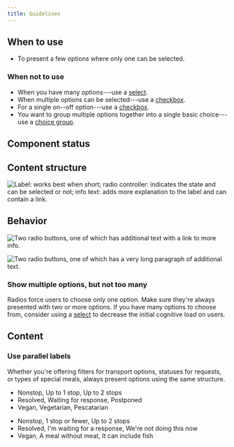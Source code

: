 ```yaml
---
title: Guidelines
---
```



<ReactExample exampleId="Radio-default" />

## When to use

- To present a few options where only one can be selected.

### When not to use

- When you have many options---use a [select](/components/input/select/).
- When multiple options can be selected---use a [checkbox](/components/input/checkbox/).
- For a single on--off option---use a [checkbox](/components/input/checkbox/).
- You want to group multiple options together into a single basic choice---use a [choice group](/components/input/choicegroup/).

## Component status

<ComponentStatus component="Radio" />

## Content structure

![Label: works best when short; radio controller: indicates the state and can be selected or not; info text: adds more explanation to the label and can contain a link.](fileId:4QJZqvBvRrLu6t9mwObCkA;nodeId:160%3A1219)

## Behavior

<SupportProgressiveDisclosureSnippet />

<Guideline type="do" title="Progressive disclosure">


![Two radio buttons, one of which has additional text with a link to more info.](fileId:fannvRpkOJK6uxxT33EKaa;nodeId:79%3A1002)

![Two radio buttons, one of which has a very long paragraph of additional text.](fileId:fannvRpkOJK6uxxT33EKaa;nodeId:79%3A1000)

</Guideline>

### Show multiple options, but not too many

Radios force users to choose only one option.
Make sure they're always presented with two or more options.
If you have many options to choose from,
consider using a [select](/components/input/select/)
to decrease the initial cognitive load on users.

## Content

### Use parallel labels

Whether you're offering filters for transport options,
statuses for requests, or types of special meals,
always present options using the same structure.

<GuidelinesSideBySide>

<Do>

- Nonstop, Up to 1 stop, Up to 2 stops
- Resolved, Waiting for response, Postponed
- Vegan, Vegetarian, Pescatarian

</Do>

<Dont>

- Nonstop, 1 stop or fewer, Up to 2 stops
- Resolved, I'm waiting for a response, We're not doing this now
- Vegan, A meal without meat, It can include fish

</Dont>

</GuidelinesSideBySide>
